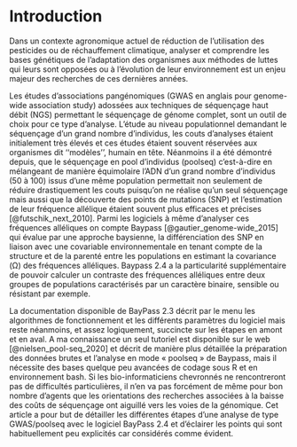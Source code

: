 # Introduction {-}
Dans un contexte agronomique actuel de réduction de l'utilisation des pesticides ou de réchauffement climatique, analyser et comprendre les bases génétiques de l'adaptation des organismes aux méthodes de luttes qui leurs sont opposées ou à l’évolution de leur environnement est un enjeu majeur des recherches de ces dernières années.

Les études d'associations pangénomiques (GWAS en anglais pour genome-wide association study) adossées aux techniques de séquençage haut débit (NGS) permettant le séquençage de génome complet, sont un outil de choix pour ce type d’analyse. L’étude au niveau populationnel demandant le séquençage d’un grand nombre d’individus, les couts d’analyses étaient initialement très élevés et ces études étaient souvent réservées aux organismes dit ‘‘modèles’’, humain en tête. Néanmoins il a été démontré depuis, que le séquençage en pool d’individus (poolseq) c’est-à-dire en mélangeant de manière équimolaire l’ADN d’un grand nombre d’individus (50 à 100) issus d’une même population permettait non seulement de réduire drastiquement les couts puisqu’on ne réalise qu’un seul séquençage mais aussi que la découverte des points de mutations (SNP) et l’estimation de leur fréquence allélique étaient souvent plus efficaces et précises [@futschik_next_2010]. Parmi les logiciels à même d’analyser ces fréquences alléliques on compte Baypass [@gautier_genome-wide_2015] qui évalue par une approche baysienne, la différenciation des SNP en liaison avec une covariable environnementale en tenant compte de la structure et de la parenté entre les populations en estimant la covariance (Ω) des fréquences alléliques. Baypass 2.4 a la particularité supplémentaire de pouvoir calculer un contraste des fréquences alléliques entre deux groupes de populations caractérisés par un caractère binaire, sensible ou résistant par exemple. 

La documentation disponible de BayPass 2.3 décrit par le menu les algorithmes de fonctionnement et les différents paramètres du logiciel mais reste néanmoins, et assez logiquement, succincte sur les étapes en amont et en aval. A ma connaissance un seul tutoriel est disponible sur le web [@nielsen_pool-seq_2020] et décrit de manière plus détaillée la préparation des données brutes et l’analyse en mode « poolseq » de Baypass, mais il nécessite des bases quelque peu avancées de codage sous R et en environnement bash. Si les bio-informaticiens chevronnés ne rencontreront pas de difficultés particulières, il n’en va pas forcément de même pour bon nombre d’agents que les orientations des recherches associées à la baisse des coûts de séquençage ont aiguillé vers les voies de la génomique. Cet article a pour but de détailler les différentes étapes d’une analyse de type GWAS/poolseq avec le logiciel BayPass 2.4 et d’éclairer les points qui sont habituellement peu explicités car considérés comme évident.
